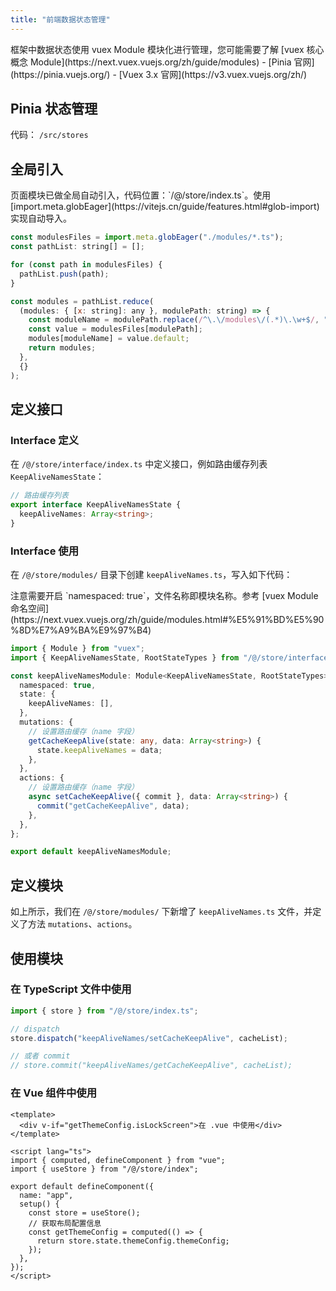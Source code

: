 ```yaml
---
title: "前端数据状态管理"
---
```


<Note>
框架中数据状态使用 vuex Module 模块化进行管理，您可能需要了解 [vuex 核心概念 Module](https://next.vuex.vuejs.org/zh/guide/modules)
</Note>
<Card title="相关文档" icon="link">
  - [Pinia 官网](https://pinia.vuejs.org/)
  - [Vuex 3.x 官网](https://v3.vuex.vuejs.org/zh/)
</Card>

## Pinia 状态管理

代码： `/src/stores`


## 全局引入

<Note>
页面模块已做全局自动引入，代码位置：`/@/store/index.ts`。使用 [import.meta.globEager](https://vitejs.cn/guide/features.html#glob-import) 实现自动导入。
</Note>

```javascript
const modulesFiles = import.meta.globEager("./modules/*.ts");
const pathList: string[] = [];

for (const path in modulesFiles) {
  pathList.push(path);
}

const modules = pathList.reduce(
  (modules: { [x: string]: any }, modulePath: string) => {
    const moduleName = modulePath.replace(/^\.\/modules\/(.*)\.\w+$/, "$1");
    const value = modulesFiles[modulePath];
    modules[moduleName] = value.default;
    return modules;
  },
  {}
);
```

## 定义接口

### Interface 定义

在 `/@/store/interface/index.ts` 中定义接口，例如路由缓存列表 `KeepAliveNamesState`：

```typescript
// 路由缓存列表
export interface KeepAliveNamesState {
  keepAliveNames: Array<string>;
}
```

### Interface 使用

在 `/@/store/modules/` 目录下创建 `keepAliveNames.ts`，写入如下代码：

<Note>
注意需要开启 `namespaced: true`，文件名称即模块名称。参考 [vuex Module 命名空间](https://next.vuex.vuejs.org/zh/guide/modules.html#%E5%91%BD%E5%90%8D%E7%A9%BA%E9%97%B4)
</Note>

```typescript
import { Module } from "vuex";
import { KeepAliveNamesState, RootStateTypes } from "/@/store/interface/index";

const keepAliveNamesModule: Module<KeepAliveNamesState, RootStateTypes> = {
  namespaced: true,
  state: {
    keepAliveNames: [],
  },
  mutations: {
    // 设置路由缓存（name 字段）
    getCacheKeepAlive(state: any, data: Array<string>) {
      state.keepAliveNames = data;
    },
  },
  actions: {
    // 设置路由缓存（name 字段）
    async setCacheKeepAlive({ commit }, data: Array<string>) {
      commit("getCacheKeepAlive", data);
    },
  },
};

export default keepAliveNamesModule;
```

## 定义模块

如上所示，我们在 `/@/store/modules/` 下新增了 `keepAliveNames.ts` 文件，并定义了方法 `mutations`、`actions`。

## 使用模块

### 在 TypeScript 文件中使用

```typescript
import { store } from "/@/store/index.ts";

// dispatch
store.dispatch("keepAliveNames/setCacheKeepAlive", cacheList);

// 或者 commit
// store.commit("keepAliveNames/getCacheKeepAlive", cacheList);
```

### 在 Vue 组件中使用

```vue
<template>
  <div v-if="getThemeConfig.isLockScreen">在 .vue 中使用</div>
</template>

<script lang="ts">
import { computed, defineComponent } from "vue";
import { useStore } from "/@/store/index";

export default defineComponent({
  name: "app",
  setup() {
    const store = useStore();
    // 获取布局配置信息
    const getThemeConfig = computed(() => {
      return store.state.themeConfig.themeConfig;
    });
  },
});
</script>
```
